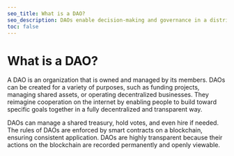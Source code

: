 ```yaml
---
seo_title: What is a DAO?
seo_description: DAOs enable decision-making and governance in a distributed way. They operate transparently and fairly using smart contracts. Learn about more DAOs.
toc: false
---
```


# What is a DAO?

A DAO is an organization that is owned and managed by its members. DAOs can be created for a variety of purposes, such as funding projects, managing shared assets, or operating decentralized businesses. They reimagine cooperation on the internet by enabling people to build toward specific goals together in a fully decentralized and transparent way.

DAOs can manage a shared treasury, hold votes, and even hire if needed. The rules of DAOs are enforced by smart contracts on a blockchain, ensuring consistent application. DAOs are highly transparent because their actions on the blockchain are recorded permanently and openly viewable.
